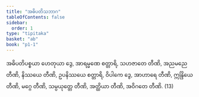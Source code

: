 ```yaml
---
title: "အဓိပတိသဘာဂ"
tableOfContents: false
sidebar:
  order: 1
type: "tipitaka"
basket: "ab"
book: "p1-1"
---
```



<DynamicBreadcrumb />

<Division number="68" book="p1-1" e="ch" v="36" p="323">

<Paragraph number="1956" book="p1-1">
အဓိပတိပစ္စယာ ဟေတုယာ ဒွေ, အာရမ္မဏေ စတ္တာရိ, သဟဇာတေ တီဏိ, အညမညေ တီဏိ, နိဿယေ တီဏိ, ဥပနိဿယေ စတ္တာရိ, ဝိပါကေ ဒွေ, အာဟာရေ တီဏိ, ဣန္ဒြိယေ တီဏိ, မဂ္ဂေ တီဏိ, သမ္ပယုတ္တေ တီဏိ, အတ္ထိယာ တီဏိ, အဝိဂတေ တီဏိ. (13)
</Paragraph>
</Division>